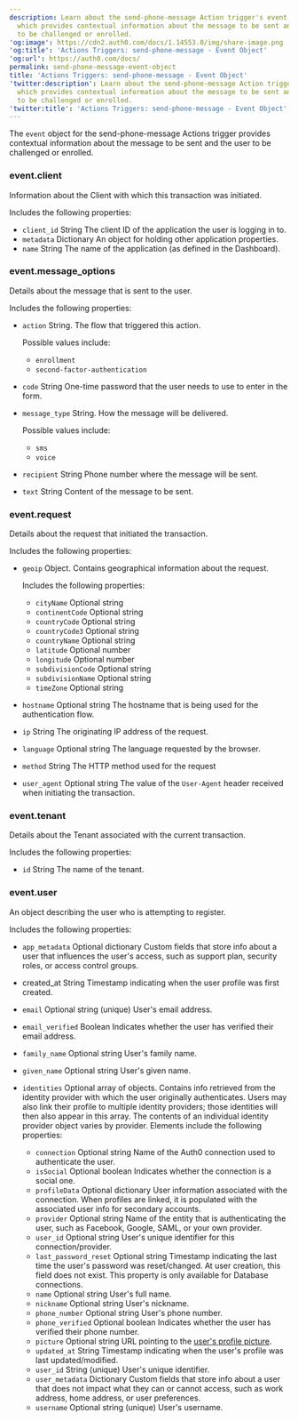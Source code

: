 ```yaml
---
description: Learn about the send-phone-message Action trigger's event object,
  which provides contextual information about the message to be sent and the user
  to be challenged or enrolled.
'og:image': https://cdn2.auth0.com/docs/1.14553.0/img/share-image.png
'og:title': 'Actions Triggers: send-phone-message - Event Object'
'og:url': https://auth0.com/docs/
permalink: send-phone-message-event-object
title: 'Actions Triggers: send-phone-message - Event Object'
'twitter:description': Learn about the send-phone-message Action trigger's event object,
  which provides contextual information about the message to be sent and the user
  to be challenged or enrolled.
'twitter:title': 'Actions Triggers: send-phone-message - Event Object'
---
```

The `event` object for the send-phone-message Actions trigger provides contextual information about the message to be sent and the user to be challenged or enrolled.

### event.client

Information about the Client with which this transaction was initiated.

Includes the following properties:

* `client_id` String The <Tooltip tip="Client ID: Identification value given to your registered resource from Auth0." cta="View Glossary" href="/glossary?term=client+ID">client ID</Tooltip> of the application the user is logging in to.
* `metadata` Dictionary An object for holding other application properties.
* `name` String The name of the application (as defined in the Dashboard).

### event.message_options

Details about the message that is sent to the user.

Includes the following properties:

* `action` String. The flow that triggered this action.

  Possible values include:

  + `enrollment`
  + `second-factor-authentication`
* `code` String One-time password that the user needs to use to enter in the form.
* `message_type` String. How the message will be delivered.

  Possible values include:

  + `sms`
  + `voice`
* `recipient` String Phone number where the message will be sent.
* `text` String Content of the message to be sent.

### event.request

Details about the request that initiated the transaction.

Includes the following properties:

* `geoip` Object. Contains geographical information about the request.

  Includes the following properties:

  + `cityName` Optional string
  + `continentCode` Optional string
  + `countryCode` Optional string
  + `countryCode3` Optional string
  + `countryName` Optional string
  + `latitude` Optional number
  + `longitude` Optional number
  + `subdivisionCode` Optional string
  + `subdivisionName` Optional string
  + `timeZone` Optional string
* `hostname` Optional string The hostname that is being used for the authentication flow.
* `ip` String The originating IP address of the request.
* `language` Optional string The language requested by the browser.
* `method` String The HTTP method used for the request
* `user_agent` Optional string The value of the `User-Agent` header received when initiating the transaction.

### event.tenant

Details about the Tenant associated with the current transaction.

Includes the following properties:

* `id` String The name of the tenant.

### event.user

An object describing the user who is attempting to register.

Includes the following properties:

* `app_metadata` Optional dictionary Custom fields that store info about a user that influences the user's access, such as support plan, security roles, or access control groups.
* created_at String Timestamp indicating when the user profile was first created.
* `email` Optional string (unique) User's email address.
* `email_verified` Boolean Indicates whether the user has verified their email address.
* `family_name` Optional string User's family name.
* `given_name` Optional string User's given name.
* `identities` Optional array of objects. Contains info retrieved from the <Tooltip tip="Identity Provider (IdP): Service that stores and manages digital identities." cta="View Glossary" href="/glossary?term=identity+provider">identity provider</Tooltip> with which the user originally authenticates. Users may also link their profile to multiple identity providers; those identities will then also appear in this array. The contents of an individual identity provider object varies by provider. Elements include the following properties:

  + `connection` Optional string Name of the Auth0 connection used to authenticate the user.
  + `isSocial` Optional boolean Indicates whether the connection is a social one.
  + `profileData` Optional dictionary User information associated with the connection. When profiles are linked, it is populated with the associated user info for secondary accounts.
  + `provider` Optional string Name of the entity that is authenticating the user, such as Facebook, Google, SAML, or your own provider.
  + `user_id` Optional string User's unique identifier for this connection/provider.
  + `last_password_reset` Optional string Timestamp indicating the last time the user's password was reset/changed. At user creation, this field does not exist. This property is only available for Database connections.
  + `name` Optional string User's full name.
  + `nickname` Optional string User's nickname.
  + `phone_number` Optional string User's phone number.
  + `phone_verified` Optional boolean Indicates whether the user has verified their phone number.
  + `picture` Optional string URL pointing to the [user's profile picture](/manage-users/user-accounts/change-user-picture).
  + `updated_at` String Timestamp indicating when the user's profile was last updated/modified.
  + `user_id` String (unique) User's unique identifier.
  + `user_metadata` Dictionary Custom fields that store info about a user that does not impact what they can or cannot access, such as work address, home address, or user preferences.
  + `username` Optional string (unique) User's username.